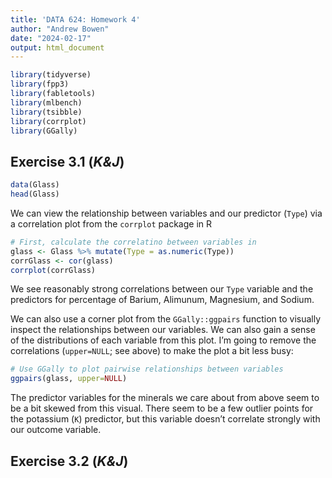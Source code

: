 ```yaml
---
title: 'DATA 624: Homework 4'
author: "Andrew Bowen"
date: "2024-02-17"
output: html_document
---
```




```r
library(tidyverse)
library(fpp3)
library(fabletools)
library(mlbench)
library(tsibble)
library(corrplot)
library(GGally)
```



## Exercise 3.1 (*K&J*)

```r
data(Glass)
head(Glass)
```

We can view the relationship between variables and our predictor (`Type`) via a correlation plot from the `corrplot` package in R
```r
# First, calculate the correlatino between variables in 
glass <- Glass %>% mutate(Type = as.numeric(Type))
corrGlass <- cor(glass)
corrplot(corrGlass)
```
We see reasonably strong correlations between our `Type` variable and the predictors for percentage of Barium, Alimunum, Magnesium, and Sodium.

We can also use a corner plot from the `GGally::ggpairs` function to visually inspect the relationships between our variables. We can also gain a sense of the distributions of each variable from this plot. I'm going to remove the correlations (`upper=NULL`; see above) to make the plot a bit less busy:
```r
# Use GGally to plot pairwise relationships between variables
ggpairs(glass, upper=NULL)
```

The predictor variables for the minerals we care about from above seem to be a bit skewed from this visual. There seem to be a few outlier points for the potassium (`K`) predictor, but this variable doesn't correlate strongly with our outcome variable.

## Exercise 3.2 (*K&J*)